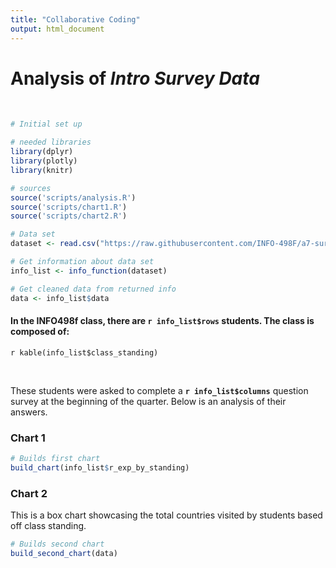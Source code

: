 ```yaml
---
title: "Collaborative Coding"
output: html_document
---
```


# Analysis of *Intro Survey Data*

&nbsp;

```r
# Initial set up

# needed libraries
library(dplyr)
library(plotly)
library(knitr)

# sources
source('scripts/analysis.R')
source('scripts/chart1.R')
source('scripts/chart2.R')

# Data set
dataset <- read.csv("https://raw.githubusercontent.com/INFO-498F/a7-survey-data/master/intro_survey_data.csv")

# Get information about data set
info_list <- info_function(dataset)

# Get cleaned data from returned info
data <- info_list$data
```

#### In the **INFO498f** class, there are **`r info_list$rows`** students. The class is composed of: 
`r kable(info_list$class_standing)`

&nbsp;

These students were asked to complete a **`r info_list$columns`** question survey at the beginning of the quarter. Below is an analysis of their answers.

### Chart 1

```r
# Builds first chart
build_chart(info_list$r_exp_by_standing)

```


### Chart 2

This is a box chart showcasing the total countries visited by students based off class standing.
```r
# Builds second chart
build_second_chart(data)
```